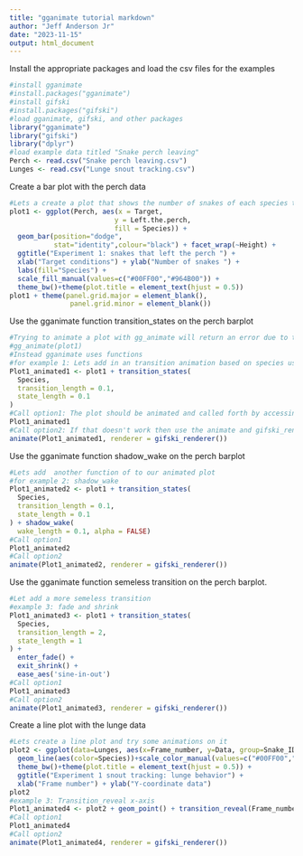 ---
title: "gganimate tutorial markdown"
author: "Jeff Anderson Jr"
date: "2023-11-15"
output: html_document
---
Install the appropriate packages and load the csv files for the examples
```{r Package installation, package loading, and csv loading}
#install gganimate
#install.packages("gganimate")
#install gifski
#install.packages("gifski")
#load gganimate, gifski, and other packages
library("gganimate")
library("gifski")
library("dplyr")
#load example data titled "Snake perch leaving"
Perch <- read.csv("Snake perch leaving.csv")
Lunges <- read.csv("Lunge snout tracking.csv")
```


Create a bar plot with the perch data
```{r Creating a barplot with the perch data frame}
#Lets a create a plot that shows the number of snakes of each species that left the perch at each of the height and target conditions.
plot1 <- ggplot(Perch, aes(x = Target,
                          y = Left.the.perch,
                          fill = Species)) +
  geom_bar(position="dodge", 
           stat="identity",colour="black") + facet_wrap(~Height) + 
  ggtitle("Experiment 1: snakes that left the perch ") +
  xlab("Target conditions") + ylab("Number of snakes ") + 
  labs(fill="Species") + 
  scale_fill_manual(values=c("#00FF00","#964B00")) + 
  theme_bw()+theme(plot.title = element_text(hjust = 0.5))
plot1 + theme(panel.grid.major = element_blank(),
               panel.grid.minor = element_blank())
```

Use the gganimate function transition_states on the perch barplot
```{r gganimate function transition_states}
#Trying to animate a plot with gg_animate will return an error due to this function not being supported
#gg_animate(plot1)
#Instead gganimate uses functions
#for example 1: Lets add in an transition animation based on species using the transition_states function
Plot1_animated1 <- plot1 + transition_states(
  Species,
  transition_length = 0.1,
  state_length = 0.1
)
#Call option1: The plot should be animated and called forth by accessing the plot
Plot1_animated1
#Call option2: If that doesn't work then use the animate and gifski_renderer functions of the gifski package to render previously made plot into a gif
animate(Plot1_animated1, renderer = gifski_renderer())
```
Use the gganimate function shadow_wake on the perch barplot
```{r gganimate function shadow_wake}
#Lets add  another function of to our animated plot
#for example 2: shadow_wake
Plot1_animated2 <- plot1 + transition_states(
  Species,
  transition_length = 0.1,
  state_length = 0.1
) + shadow_wake(
  wake_length = 0.1, alpha = FALSE)
#Call option1
Plot1_animated2
#Call option2
animate(Plot1_animated2, renderer = gifski_renderer())
```

Use the gganimate function semeless transition on the perch barplot.
```{r gganimate function semeless transition}
#Let add a more semeless transition
#example 3: fade and shrink
Plot1_animated3 <- plot1 + transition_states(
  Species,
  transition_length = 2,
  state_length = 1
) +
  enter_fade() + 
  exit_shrink() +
  ease_aes('sine-in-out')
#Call option1
Plot1_animated3
#Call option2
animate(Plot1_animated3, renderer = gifski_renderer())
```

Create a line plot with the lunge data
```{r creating a line plot with the lunge data}
#Lets create a line plot and try some animations on it
plot2 <- ggplot(data=Lunges, aes(x=Frame_number, y=Data, group=Snake_ID)) +
  geom_line(aes(color=Species))+scale_color_manual(values=c("#00FF00","#964B00")) + 
  theme_bw()+theme(plot.title = element_text(hjust = 0.5)) + 
  ggtitle("Experiment 1 snout tracking: lunge behavior") + 
  xlab("Frame number") + ylab("Y-coordinate data")
plot2
#example 3: Transition_reveal x-axis
Plot1_animated4 <- plot2 + geom_point() + transition_reveal(Frame_number)
#Call option1
Plot1_animated4
#Call option2
animate(Plot1_animated4, renderer = gifski_renderer())
```